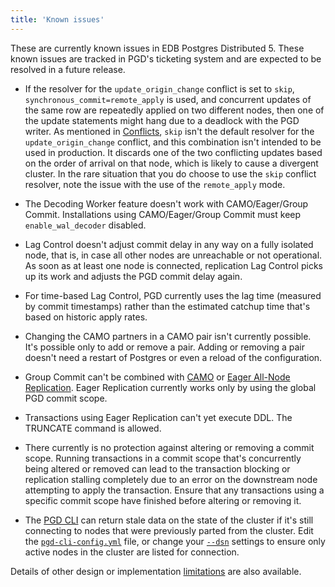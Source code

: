 ```yaml
---
title: 'Known issues'
---
```


These are currently known issues in EDB Postgres Distributed 5. 
These known issues are tracked in PGD's
ticketing system and are expected to be resolved in a future
release.

-   If the resolver for the `update_origin_change` conflict
    is set to `skip`, `synchronous_commit=remote_apply` is used, and
    concurrent updates of the same row are repeatedly applied on two
    different nodes, then one of the update statements might hang due
    to a deadlock with the PGD writer. As mentioned in
    [Conflicts](consistency/conflicts/), `skip` isn't the default
    resolver for the `update_origin_change` conflict, and this
    combination isn't intended to be used in production. It discards
    one of the two conflicting updates based on the order of arrival
    on that node, which is likely to cause a divergent cluster.
    In the rare situation that you do choose to use the `skip`
    conflict resolver, note the issue with the use of the
    `remote_apply` mode.

-   The Decoding Worker feature doesn't work with CAMO/Eager/Group Commit.
    Installations using CAMO/Eager/Group Commit must keep `enable_wal_decoder`
    disabled.

-   Lag Control doesn't adjust commit delay in any way on a fully
    isolated node, that is, in case all other nodes are unreachable or not
    operational. As soon as at least one node is connected, replication
    Lag Control picks up its work and adjusts the PGD commit delay
    again.

-   For time-based Lag Control, PGD currently uses the lag time (measured
    by commit timestamps) rather than the estimated catchup time that's
    based on historic apply rates.

-   Changing the CAMO partners in a CAMO pair isn't currently possible.
    It's possible only to add or remove a pair.
    Adding or removing a pair doesn't need a restart of Postgres or even a
    reload of the configuration.

-   Group Commit can't be combined with [CAMO](durability/camo/) or [Eager
    All-Node Replication](consistency/eager/). Eager Replication currently works
    only by using the global PGD commit scope.

-   Transactions using Eager Replication can't yet execute DDL. The TRUNCATE
    command is allowed.

-   There currently is no protection against altering or removing a commit
    scope. Running transactions in a commit scope that's concurrently being
    altered or removed can lead to the transaction blocking or replication
    stalling completely due to an error on the downstream node attempting to
    apply the transaction. Ensure that any transactions using a specific commit
    scope have finished before altering or removing it.

-   The [PGD CLI](cli) can return stale data on the state of the cluster if it's
    still connecting to nodes that were previously parted from the cluster. Edit
    the [`pgd-cli-config.yml`](cli/configuring_cli/#using-a-configuration-file)
    file, or change your
    [`--dsn`](cli/configuring_cli/#using-database-connection-strings-in-the-command-line)
    settings to ensure only active nodes in the cluster are listed for
    connection.

Details of other design or implementation [limitations](limitations) are also available.
